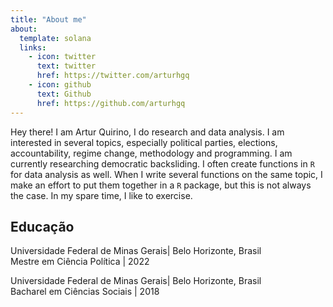 ```yaml
---
title: "About me"
about:
  template: solana
  links:
    - icon: twitter
      text: twitter
      href: https://twitter.com/arturhgq
    - icon: github
      text: Github
      href: https://github.com/arturhgq
---
```


Hey there! I am Artur Quirino, I do research and data analysis. I am interested in several topics, especially political parties, elections, accountability, regime change, methodology and programming. I am currently researching democratic backsliding. I often create functions in `R` for data analysis as well. When I write several functions on the same topic, I make an effort to put them together in a `R` package, but this is not always the case. In my spare time, I like to exercise.

## Educação

Universidade Federal de Minas Gerais| Belo Horizonte, Brasil  
Mestre em Ciência Política | 2022


Universidade Federal de Minas Gerais| Belo Horizonte, Brasil    
Bacharel em Ciências Sociais | 2018
